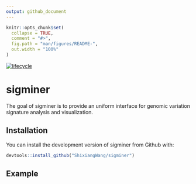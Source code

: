 ```yaml
---
output: github_document
---
```


<!-- README.md is generated from README.Rmd. Please edit that file -->

```r
knitr::opts_chunk$set(
  collapse = TRUE,
  comment = "#>",
  fig.path = "man/figures/README-",
  out.width = "100%"
)
```

[![lifecycle](https://img.shields.io/badge/lifecycle-experimental-orange.svg)](https://www.tidyverse.org/lifecycle/#experimental)

# sigminer

The goal of sigminer is to provide an uniform interface for genomic variation signature analysis and visualization.

## Installation

You can install the development version of sigminer from Github with:

```r
devtools::install_github("ShixiangWang/sigminer")
```


## Example

